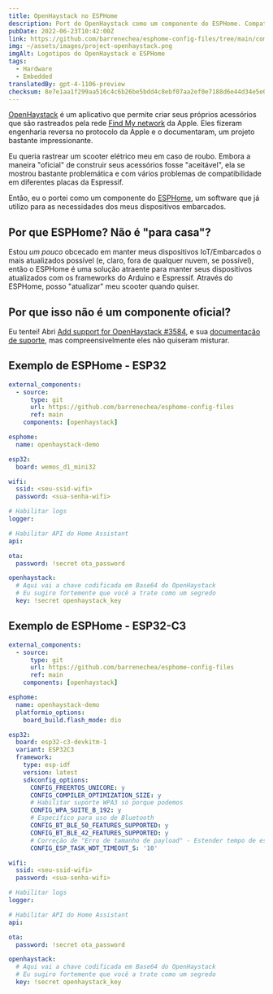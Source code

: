 ```yaml
---
title: OpenHaystack no ESPHome
description: Port do OpenHaystack como um componente do ESPHome. Compatível com todos os dispositivos com BLE da Espressif.
pubDate: 2022-06-23T10:42:00Z
link: https://github.com/barrenechea/esphome-config-files/tree/main/components/openhaystack
img: ~/assets/images/project-openhaystack.png
imgAlt: Logotipos do OpenHaystack e ESPHome
tags:
  - Hardware
  - Embedded
translatedBy: gpt-4-1106-preview
checksum: 8e7e1aa1f299aa516c4c6b26be5bdd4c8ebf07aa2ef0e7188d6e44d34e5e06c1
---
```


[OpenHaystack](https://github.com/seemoo-lab/openhaystack) é um aplicativo que permite criar seus próprios acessórios que são rastreados pela rede [Find My network](https://developer.apple.com/find-my/) da Apple. Eles fizeram engenharia reversa no protocolo da Apple e o documentaram, um projeto bastante impressionante.

Eu queria rastrear um scooter elétrico meu em caso de roubo. Embora a maneira "oficial" de construir seus acessórios fosse "aceitável", ela se mostrou bastante problemática e com vários problemas de compatibilidade em diferentes placas da Espressif.

Então, eu o portei como um componente do [ESPHome](https://esphome.io/), um software que já utilizo para as necessidades dos meus dispositivos embarcados.

## Por que ESPHome? Não é "para casa"?

Estou _um pouco_ obcecado em manter meus dispositivos IoT/Embarcados o mais atualizados possível (e, claro, fora de qualquer nuvem, se possível), então o ESPHome é uma solução atraente para manter seus dispositivos atualizados com os frameworks do Arduino e Espressif. Através do ESPHome, posso "atualizar" meu scooter quando quiser.

## Por que isso não é um componente oficial?

Eu tentei! Abri [Add support for OpenHaystack #3584](https://github.com/esphome/esphome/pull/3584), e sua [documentação de suporte](https://deploy-preview-2146--esphome.netlify.app/components/openhaystack.html), mas compreensivelmente eles não quiseram misturar.

## Exemplo de ESPHome - ESP32

```yaml
external_components:
  - source:
      type: git
      url: https://github.com/barrenechea/esphome-config-files
      ref: main
    components: [openhaystack]

esphome:
  name: openhaystack-demo

esp32:
  board: wemos_d1_mini32

wifi:
  ssid: <seu-ssid-wifi>
  password: <sua-senha-wifi>

# Habilitar logs
logger:

# Habilitar API do Home Assistant
api:

ota:
  password: !secret ota_password

openhaystack:
  # Aqui vai a chave codificada em Base64 do OpenHaystack
  # Eu sugiro fortemente que você a trate como um segredo
  key: !secret openhaystack_key
```

## Exemplo de ESPHome - ESP32-C3

```yaml
external_components:
  - source:
      type: git
      url: https://github.com/barrenechea/esphome-config-files
      ref: main
    components: [openhaystack]

esphome:
  name: openhaystack-demo
  platformio_options:
    board_build.flash_mode: dio

esp32:
  board: esp32-c3-devkitm-1
  variant: ESP32C3
  framework:
    type: esp-idf
    version: latest
    sdkconfig_options:
      CONFIG_FREERTOS_UNICORE: y
      CONFIG_COMPILER_OPTIMIZATION_SIZE: y
      # Habilitar suporte WPA3 só porque podemos
      CONFIG_WPA_SUITE_B_192: y
      # Específico para uso de Bluetooth
      CONFIG_BT_BLE_50_FEATURES_SUPPORTED: y
      CONFIG_BT_BLE_42_FEATURES_SUPPORTED: y
      # Correção de "Erro de tamanho de payload" - Estender tempo de espera do Watchdog
      CONFIG_ESP_TASK_WDT_TIMEOUT_S: '10'

wifi:
  ssid: <seu-ssid-wifi>
  password: <sua-senha-wifi>

# Habilitar logs
logger:

# Habilitar API do Home Assistant
api:

ota:
  password: !secret ota_password

openhaystack:
  # Aqui vai a chave codificada em Base64 do OpenHaystack
  # Eu sugiro fortemente que você a trate como um segredo
  key: !secret openhaystack_key
```
